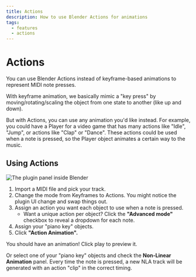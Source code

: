 ```yaml
---
title: Actions
description: How to use Blender Actions for animations
tags:
  - features
  - actions
---
```


# Actions

You can use Blender Actions instead of keyframe-based animations to represent MIDI note presses.

With keyframe animation, we basically mimic a "key press" by moving/rotating/scaling the object from one state to another (like up and down).

But with Actions, you can use any animation you'd like instead. For example, you could have a Player for a video game that has many actions like "Idle", "Jump", or actions like "Clap" or "Dance". These actions could be used when a note is pressed, so the Player object animates a certain way to the music.

## Using Actions

![The plugin panel inside Blender](/screenshots/action-mode.png)

1. Import a MIDI file and pick your track.
1. Change the mode from Keyframes to Actions. You might notice the plugin UI change and swap things out.
1. Assign an action you want each object to use when a note is pressed.
   - Want a unique action per object? Click the **"Advanced mode"** checkbox to reveal a dropdown for each note.
1. Assign your "piano key" objects.
1. Click **"Action Animation".**

You should have an animation! Click play to preview it.

Or select one of your "piano key" objects and check the **Non-Linear Animation** panel. Every time the note is pressed, a new NLA track will be generated with an action "clip" in the correct timing.
